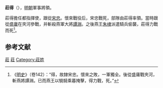 '''莊得'''（{{bd|？||？|catIdx=}}），[[明朝|明朝]]軍事將領。

莊得擔任都指揮使，跟從[[宋忠_(明)|宋忠]]。懷來戰役后，宋忠戰死，部隊由莊得率領。當時跟從[[盛庸|盛庸]]在夾河參戰，并斬殺燕軍大將[[譚淵|譚淵]]。之後燕王[[朱棣|朱棣]]派遣騎兵偷襲，莊得力戰而死<ref>《[[明史|明史]]》（卷142）：“得，故隸宋忠。懷來之敗，一軍獨全。後從盛庸戰夾河，斬燕將譚淵。已而燕王以驍騎乘暮掩擊，得力戰，死。”</ref>。

==参考文献==
{{wikisource|明史/卷142}}
<div class="references-small">
<references />
</div>

{{明朝人物小作品}}

[[Category:明朝都指挥使|莊]]
[[Category:靖难之役人物|莊]]
[[Category:莊姓|Category:莊姓]]